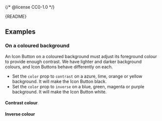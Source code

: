 {/* @license CC0-1.0 */}


<Meta of={IconButtonStories} />

<Markdown>{README}</Markdown>

<Primary />

<Controls />

## Examples

### On a coloured background

An Icon Button on a coloured background must adjust its foreground colour to provide enough contrast.
We have lighter and darker background colours, and Icon Buttons behave differently on each.

- Set the `color` prop to `contrast` on a azure, lime, orange or yellow background.
  It will make the Icon Button black.
- Set the `color` prop to `inverse` on a blue, green, magenta or purple background.
  It will make the Icon Button white.

#### Contrast colour

<Canvas of={IconButtonStories.ContrastColour} />

#### Inverse colour

<Canvas of={IconButtonStories.InverseColour} />
